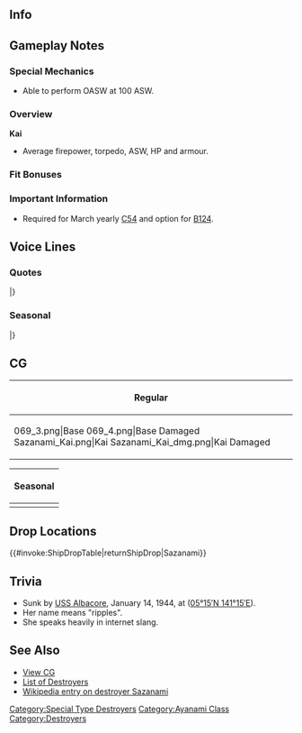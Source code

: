 ==Info==
{{KanmusuInfo|ID=069}}
{{KanmusuInfo|ID=069a}}

==Gameplay Notes==
===Special Mechanics===
* Able to perform OASW at 100 ASW.

===Overview===
'''Kai'''
* Average firepower, torpedo, ASW, HP and armour.  

===Fit Bonuses===
{{:{{BASEPAGENAME}}/Equipment Bonuses}}
{{clear}}

===Important Information===
* Required for March yearly [[Quests#C54|C54]] and option for [[Quests#B124|B124]].

==Voice Lines==
===Quotes===
{{ShipquoteHeader}}
{{ShipquoteKai
|scenario = Introduction
|origin = 綾波型駆逐艦「漣」です、ご主人様。こう書いてさざなみと読みます。
|translation = I'm the Ayanami-class ship, Sazanami, Master<ref>She calls the admiral 'Goshujinsama' which means 'Master'.</ref>. Even though it's written like this, you pronounce it 'Sazanami'. <ref>Her name (漣) can aslo be read as 'Ren' or 'Ran' in on'yomi.</ref>
|audio = Sazanami-Introduction.ogg
}}
{{ShipquoteKai
|scenario = Library
|origin = 特型駆逐艦の19番目、綾波型でいうと、9番艦の漣だよ。
読みにくいって？貴方が字を知らないだけヨ。 南雲機動部隊が真珠湾でボコボコやってる時、 ミッドウェー島砲撃を敢行したよ。何気に凄くない？
|translation = I'm the 19th ship of the Special-class destroyers<ref>Since the Ayanami-class is technically an upgraded continuation of the Fubuki-class, Sazanami can also be counted as the 19th Fubuki-class destroyer.</ref> and 9th ship of the Ayanami-class, Sazanami.
My name is hard to read? You just don't know the character.
When the Nagumo Task Force was off beating up Pearl Harbour, I went to go shell Midway. Isn't that amazing?<ref>She and Ushio went to attack Midway at the start of the war, damaging the base with only one destroyer damaged.</ref>
|audio = Sazanami-Library.ogg
}}
{{ShipquoteKai
|scenario = Secretary 1
|origin = お帰りなさい！ご主人様♪
|translation = Welcome back! Master♪<ref>She's not modelled after an Akiba-maid but rather from the 3rd "M's melody" cafe in Osu, Nagoya</ref>
|audio = Sazanami-Secretary_1.ogg
}}
{{ShipquoteKai
|scenario = Secretary 2
|origin = ご主人様？
|translation = Master?
|audio = Sazanami-Secretary_2.ogg
}}
{{ShipquoteKai
|scenario = Secretary 3
|origin = ご主人様！調子に乗ると、ブッ飛ばしますよ♪
|translation = Master! I'll send you flying if you get too carried away♪
|audio = Sazanami-Secretary_3.ogg
}}
{{ShipquoteKai
|scenario = Secretary Idle
|kai = yes
|origin = ご主人様？漣、ちょっと暇かも…　構ってもいいよ～…って、(＃゜Д゜)無視かよ！
|translation = Master? I'm kind of free now... It's fine to pay attention to me~... Hey, (＃゜Д゜) you're ignoring me!?<ref>(＃゜Д゜) is an angry face.</ref>
|audio = SazanamiKai-Idle.ogg
}}
{{ShipquoteKai
|scenario = Secretary (Married)
|kai = yes
|origin = ご主人様、疲れたのにゃ？　あ、この語尾はダメ？　あぁ、そう…　なるほど、φ(.. )　メモメモ…
|translation = Are you tired Master-nya? Ah, don't use that tic? Ah, is that so... I see, φ(.. ) gotta note that...<ref>φ(.. ) is meant to signify someone writing.</ref>
|audio = SazanamiKai-Secretary Married.ogg
}}
{{ShipquoteKai
|scenario = Wedding
|origin = お帰りなさいませー、ご主人さまー…って、あれ？　提督、マジ顔って、あれ？　あれれ！？　…えぇ？
|translation = Welcome back Master... Hmm, oh? You've got a serious look on your face Admiral. Oh? Oh what!? ...Eeeh?
|audio = Sazanami-Wedding.ogg
}}
{{ShipquoteKai
|scenario = Player's Score
|origin = ご主人様、お手紙です♪請求書？
|translation = You've got mail Master♪ Is it a bill?
|audio = Sazanami-Looking_At_Scores.ogg
}}
{{ShipquoteKai
|scenario = Player's Score
|kai = yes
|origin = ご主人様、なんですか？…あ、情報を見る、と…　真面目～♪
|translation = What is it Master? ...Ah, you want to see the information... How dilligent~♪
|audio = SazanamiKai-Looking At Scores.ogg
}}
{{ShipquoteKai
|scenario = Joining the Fleet
|origin = 駆逐艦漣、出るっ！
|translation = Destroyer Sazanami, leaving!
|audio = Sazanami-Joining_A_Fleet.ogg
}}
{{ShipquoteKai
|scenario = Equipment 1
|origin = なかなかステキ、ありがと。<ref>Shared with supply before Kai.</ref>
|translation = This is pretty great, thanks.
|audio = Sazanami-Equipment_1.ogg
}}
{{ShipquoteKai
|scenario = Equipment 1
|kai = yes
|origin = なかなかいいかも、あざ～っす☆
|translation = I think this is pretty good, thanks~☆
|audio = SazanamiKai-Equipment 1.ogg
}}
{{ShipquoteKai
|scenario = Equipment 2
|origin = 漣、ちょっと感謝かも。ちょっとね
|translation = I'm a little grateful. Just a little.
|audio = Sazanami-Equipment_2.ogg
}}
{{ShipquoteKai
|scenario = Equipment 3
|origin = (・∀・)キタコレ！！<ref>Shared with Secretary Married before kai.</ref>
|translation = (・∀・) It's here!! <ref>KTKR - キタコレ 'It comes' from 2chan. Shorted version of '良い情報が来たよこれ' 'Good news is coming'. Similar in nature with 'It's happening!' in the western internet slang. (・∀・) an excited face.</ref>
|audio = Sazanami-Equipment_3.ogg
}}
{{ShipquoteKai
|scenario = Supply
|kai = yes
|origin = 補給( ・∀・)キタコレ！(ﾟдﾟ)ウマー！！
|translation = The resupply ( ・∀・) is here! (ﾟдﾟ) It's delicious!!<ref>(ﾟдﾟ) is a surprised face.</ref>
|audio = SazanamiKai-Supply.ogg
}}
{{ShipquoteKai
|scenario = Docking (Minor Damage)
|origin = メシウマ！
|translation = Tasty food!<ref>Again, 2chan slang - short for '他人の不幸で今日も飯がうまい' 'today's meal is tasty with the sadness of others'</ref>
|audio = Sazanami-Docking_Minor.ogg
}}
{{ShipquoteKai
|scenario = Docking (Major Damage)
|origin = あぁ～、今回も～やられてしまいましたが～…あっ、それは違うの？
|translation = Aah~, I've really done it this time~... Ah, that's wrong?<ref>A famous saying of Haru-Ichiban, a Japanese comedienne, where she's impersonating Antonio Inoki, a wrestling promoter.</ref>
|audio = Sazanami-Docking_Major.ogg
}}
{{ShipquoteKai
|scenario = Construction
|origin = (｀^ω^)ご主人様、新入りみたいよ？
|translation = (｀^ω^) Master, it looks like a newbie?
|audio = Sazanami-Construction.ogg
}}
{{ShipquoteKai
|scenario = Returning from Sortie
|origin = 艦隊のお早いお帰りですね
|translation = The fleet is home early right.
|audio = Sazanami-Returning_From_Sortie.ogg
}}
{{ShipquoteKai
|scenario = Returning from Sortie
|kai = yes
|origin = 艦隊のただいまです、ご主人様☆
|translation = The fleet is back Master.☆
|audio = SazanamiKai-Returning From Sortie.ogg
}}
{{ShipquoteKai
|scenario = Starting a Sortie
|origin = ほいさっさ～♪
|translation = Hoisa-sa-♪<ref>The sound one makes when hefting a palanaquin or mikoshi; from a nursery rhyme 'お猿のかごや', 'The Monkey's Basket'; there is no particular meaning to the words.</ref>
|audio = Sazanami-Starting_A_Sortie.ogg
}}
{{ShipquoteKai
|scenario = Starting a Sortie
|kai = yes
|origin = (＞∀＜)やるよ～！ほいさっさ～♪ 
|translation = (＞∀＜) Here I go~!Hoisa-sa-♪<ref>(＞∀＜) is a face indicating making an effort.</ref>
|audio = SazanamiKai-Starting A Sortie.ogg
}}
{{ShipquoteKai
|scenario = Starting a Battle
|origin = これが漣の本気なのです(｀・ω・´)
|translation = This is my true face (｀・ω・´)
|audio = Sazanami-Battle_Start.ogg
}}
{{ShipquoteKai
|scenario = Starting a Battle
|kai = yes
|origin = 漣もたまには真面目に、お仕事お仕事♪
|translation = Even I can be dilligient sometimes, let's get to work♪
|audio = SazanamiKai-Battle Start.ogg
}}
{{ShipquoteKai
|scenario = Attack
|origin = そこなのね
|translation = Over there
|audio = Sazanami-Attack.ogg
}}
{{ShipquoteKai
|scenario = Night Battle Attack 
|origin = 徹底的にやっちまうのね！
|translation = Let's wipe them all out!
|audio = Sazanami-Night_Attack.ogg
}}
{{ShipquoteKai
|scenario = Night Battle
|origin = 逃げられないよ、漣はしつこいから！
|translation = You can't escape, because I'm persistent!
|audio = Sazanami-Night_Battle.ogg
}}
{{ShipquoteKai
|scenario = MVP
|origin = いつもふざけてると思われがちですが、まあちょっと本気は凄いでしょ、ね？
|translation = Even though I'm always fooling around, when I get a little serious I'm amazing right?
|audio = Sazanami-MVP.ogg
}}
{{ShipquoteKai
|scenario = Minor Damage 1
|origin = (＞＜)はう~~
|translation = (＞＜) Ow~
|audio = Sazanami-Minor_Damage_1.ogg
}}
{{ShipquoteKai
|scenario = Minor Damage 2
|origin = (;＞Д＜)はにゃ～っ！
|translation = (;＞Д＜) Hngh-nya!
|audio = Sazanami-Minor_Damage_2.ogg
}}
{{ShipquoteKai
|scenario = Major Damage
|origin = うっっくぅ～、なんもいえねぇ～…
|translation = Guh... I've got nothing to say~<ref>From the 2008 Olympic gold medallist Kosuke Kitajima's interview; it became in vogue in 2008, but now is a bit outdated.</ref>
|audio = Sazanami-Major_Damage.ogg
}}
{{ShipquoteKai
|scenario = Sunk
|origin = 沈むぅ～...せめて最後は...本当のこと...
|translation = Sinking~... in the end at least this... is real...
|audio = Sazanami-Sunk.ogg
}}
|} <references/>

{{clear}}

===Seasonal===
{{SeasonalHeaderOld}}
{{SeasonalQuote
|scenario = [[Seasonal/Christmas_2014|Christmas 2014]]
|origin =クリスマス、( ・∀・)キタコレ！ケーキ(ﾟдﾟ)ウマー！！
|translation =	Christmas is here! The cake is yummy!!
|audio = Sazanami_Christmas_2015_Sec1.ogg
|notes =
}}
{{SeasonalQuote
|scenario = [[Seasonal/New_Year_2015|New Year 2015]]
|origin =新年キタコレ！！・・・あー、今年も一年歳を取ってしまいましたがー・・・
|translation =	It’s the New Year!! … Ah, but I’ll be another year older…
|audio = Sazanami_New_Years_Day_2016.ogg
|notes = 
}}
{{SeasonalQuote
|scenario = [[Seasonal/Valentine%27s_Day_2015|Valentine’s Day 2015]]
|origin = バレンタイン( ・∀・)キタコレ！　仕方ない…ご主人様にもチョコレート、はい❤
|translation =	Valentine’s is here! Well then… here are some chocolates for you, Master ❤
|audio =Sazanami _Valentine_Sec1.ogg
|notes = 
}}
{{SeasonalQuote
|scenario = [[Seasonal/Early_Summer_Season_Update|Early Summer 2015]]
|origin = 夏キタコレ！！まだ早いって？いいのいいの♪ 早いくらいがいいんだって！うふっ♪
|translation =	Summer is here!! Too soon? Fine, fine♪ It’s better to be early! Ufu~♪
|audio = Sazanami_Early_Summer_HQ_1.ogg
|notes =Secretary 1
}}
{{SeasonalQuote
|scenario = [[Seasonal/Early_Summer_Season_Update|Early Summer 2015]]
|origin = えっ、漣のこの水着、いいっしょいいっしょ♪フフー♪もっと見てもいいよん♪
|translation =	Eh, isn’t my swimsuit great♪? Fufu~♪ You can keep looking if you want♪
|audio = Sazanami_Early_Summer_HQ_3.ogg
|notes =Secretary 3
}}
{{SeasonalQuote
|scenario = [[Seasonal/Early_Summer_Season_Update|Early Summer 2015]]
|origin = あぁ、もうっ！せっかくの水着が台無しじゃん！萎え～……漣はお風呂入ってくるからっ！
|translation =	Ah, jeez! They ruined my precious swimsuit! I quit… I’m going to take a bath!
|audio = Sazanami_Early_Summer_Med_Dmg_Docking.ogg
|notes =Docking (Major). “萎え” is slang for “Ragequitting”.
}}
{{SeasonalQuote
|scenario = [[Seasonal/Mid_Summer_Season_Update|Midsummer 2015]]
|origin = 夏本番キタコレ！水着だヽノわっしょい! …でぇ!? ご主人様も早く水着に着替えるべし!
|translation =	The height of summer is here!  Bring out the swimsuits! …So!? Hurry up and change into your swimsuit too, Master!
|audio = Sazanami_Mid_Summer.ogg
|notes =
}}
{{SeasonalQuote
|scenario = [[Seasonal/Early_Autumn_2015_Seasonal_Update|Early Autumn 2015]]
|origin = はぁー、秋か。なんか微妙にテンションさがるわ。ご主人様、漣の肩揉んでぇ？
|translation =	*sigh* It’s autumn. My motivation has dropped somehow. Can you massage my shoulders, Master?
|audio = Sazanami_Early_Autumn2015.ogg
|notes =
}}
{{SeasonalQuote
|scenario = [[Seasonal/End_of_Year_2015|End of Year 2015]]
|origin = えぇ、今年も年末になってしまいましたが…まぁ、仕方ない！ご主人様、も掃除、掃除っと！
|translation =	Eh, it’s the end of the year already… Oh well, I got no choice! You help with the spring cleaning too, Master!
|audio = Sazanami_Year_End_2015_Sec1.ogg
|notes = 
}}
{{SeasonalQuote
|scenario = [[Seasonal/Setsubun_2016|Setsubun 2016]]
|origin = 節分(・∀・)ktkr!ご主人様、豆投げますよー⊂( ･∀･) 彡≡・って、あーん❤どう？(๑˃̵ᴗ˂̵)ウマウマ？
|translation =	Setsubun is here(・∀・)! I’m going to throw some beans, Master⊂( ･∀･) 彡≡・There, “aah” ❤How’s that? (๑˃̵ᴗ˂̵) Delicious?
|audio = Sazanami_Setsubun_2016_Sec1.ogg
|notes = 
}}
{{SeasonalQuote
|scenario = [[Seasonal/White_Day_2016|White Day 2016]]
|origin = ご主人様、早く―！ほら、早く―！！えぇ？何のことって？チョコのお返しですぞ！
|translation =	Hurry up, Master! Come on, hurry up!! Eh? With what? With my return gift!
|audio = Sazanami_White_Day_2016.ogg
|notes = 
}}
{{SeasonalQuote
|scenario = [[Seasonal/Coming_of_Spring_2016|Spring 2016]]
|origin = ご主人様、春、春ですぞぉ！お花見に行こうよ、お花見に！七駆のみんなでさぁ！
|translation =	It’s spring now, Master! Let’s all go cherry blossom viewing! With everyone in DesDiv7!
|audio = Sazanami_Spring_2016_Sec1.mp3
|notes = 
}}
{{SeasonalQuote
|scenario = [[Seasonal/Third_Anniversary|3rd Anniversary]]
|origin = 三周年、(ﾟ∀ﾟ)ｷﾀｺﾚ！！あぁ、漣たちもついに四年目に突入だなんてしまいましたかって。えへぇ(´∀｀*)！
|translation =	The 3rd Anniversary is here!! Ah, we’re finally entering our fourth year. Ehe~!
|audio = Sazanami_3rd_Anniversary_Sec1.mp3
|notes = 
}}
{{SeasonalQuote
|scenario = [[Seasonal/Rainy_Season_2016|Rainy Season 2016]]
|origin = てるてる坊主？あぁ、つくってあるって。ほら！ご主人様と漣だお！
|translation =	Teruteru bouzu? Ah, I made some. Look! One for you and one for me, Master!
|audio = Sazanami_Rainy_Season_2016_Sec1.mp3
|notes = 
}}
{{SeasonalQuote
|scenario = [[Seasonal/Fourth_Anniversary|4th Anniversary]]
|origin = 四周年キタコレ！あぁ、漣たちもついに五年目に突入となってしまいましたがぁ。えへへへぇ。
|translation =	The 4th Anniversary is here! Aaah, we’ll charge headlong into our 5th year. Ehehehe~
|audio = Sazanami_4th_Anniversary_Sec1_2017.mp3
|notes = 
}}
{{SeasonalQuote
|scenario = [[Seasonal/Saury_2017|Saury Festival 2017]]
|origin = 秋刀魚の季節(・∀・)キタコレ！！さあ、漣たちも張り切って漁に出発ですぞ！光り物たくさん、持って持って！
|translation =	The season for saury is here! Now, let’s eagerly head out to fish! We’ll take lots and lots of bright lights!
|audio = Sazanami_Sec1_Saury_2017.mp3
|notes = 
}}
{{SeasonalQuote
|scenario = [[Seasonal/Late_Autumn_2017|Late Autumn 2017]]
|origin = あぁ、また寒い季節が来てしまえましたが…しかし！おこたぬくぬくぅ。この芭蕉は譲れねい！
|translation =	Ah, the cold season has come again… BUT! The kotatsu is so comfy. I won’t give this spot up!
|audio = Sazanami_Late_Autumn_2017_Sec1.mp3
|notes = 
}}
{{SeasonalQuote
|scenario = [[Seasonal/Saury_2018|Saury 2018]]
|origin = 秋刀魚の季節キタコレ！！どんなも張り切ってるね。
|translation =	The season of saury is here!! Everyone is working hard.
|audio = Sazanami_Sec1_Saury_2018.mp3
|notes = 
}}
{{SeasonalQuote
|scenario = [[Seasonal/Late_Autumn_2018|Late Autumn 2018]]
|origin = あいよっ、秋刀魚と季節の野菜串に、秋刀魚蒲焼缶詰風、お待ち！
|translation =	Okay! Seasonal vegetable skewers and canned saury kabayaki, order up!
|audio = Sazanami_Late_Autumn_2018_Sec2.mp3
|notes = Secretary 2
}}
{{SeasonalQuote
|scenario = [[Seasonal/Late_Autumn_2018|Late Autumn 2018]]
|origin = ご主人様、この漣の格好はどうよ？ふふんー。あんまり見つめると、ぶっ飛ばすぞ！
|translation =	How do I look, Master? Fufun. If you stare too much, you'll be blown away!
|audio = Sazanami_Late_Autumn_2018_Sec3.mp3
|notes = Secretary 3
}}
{{SeasonalQuote
|scenario = [[Seasonal/Rainy_Season_2020|Rainy Season 2020]]
|origin = ご主人さま、今日は特別。特別ですぞ！
|translation =	Master, today is special. It's real special!
|audio = Sazanami_Rainy_Season_2020_Secretary_1.mp3
|notes = 
}}
{{SeasonalQuote
|scenario = [[Seasonal/Hinamatsuri_2021|Hinamatsuri 2021]]
|origin =ボノボノ、改ニキタコレ！やりますな。 
|translation =	Bono-bono's 2nd remodel is heeeere! Way to go. 
|audio = Sazanami_Hinamatsuri_2021_Secretary_2.mp3
|notes = Secretary 2
}}
|}<references/>

{{clear}}

==CG==
{| class="mw-collapsible mw-collapsed wikitable" style="width: 100%;"
!Regular
|-
|<gallery>
069_3.png|Base
069_4.png|Base Damaged
Sazanami_Kai.png|Kai
Sazanami_Kai_dmg.png|Kai Damaged
</gallery>
|}

{| class="mw-collapsible mw-collapsed wikitable" style="width: 100%;"
!Seasonal
|-
|<gallery>
232_xmas_1.png|[[Seasonal/Christmas_2014|Christmas 2014]]
232_xmas_2.png|[[Seasonal/Christmas_2014|Christmas 2014 Damaged]]
69_Sazanami_Early_Summer.png|[[Seasonal/Early_Summer_Season_Update|Early Summer 2015]]
69_Sazanami_Early_Summer dmg.png|[[Seasonal/Early_Summer_Season_Update|Early Summer 2015 Damaged]]
Sazanami_Kai_Christmas_2015.png|[[Seasonal/Christmas_2015|Kai Christmas 2015]]
Sazanami_Kai_Christmas_2015_dmg.png|[[Seasonal/Christmas_2015|Kai Christmas 2015 Damaged]]
Kanmusu_069_Rainy_2017.png|[[Seasonal/Rainy_Season_2017|Rainy Season 2017]]
Kanmusu_069_Rainy_2017_dmg.png|[[Seasonal/Rainy_Season_2017|Rainy Season 2017 Damaged]]
KanMusu069Saury2018.png|[[Seasonal/Late_Autumn_2018|Late Autumn 2018]]
KanMusu069Saury2018Dmg.png||[[Seasonal/Late_Autumn_2018|Late Autumn 2018 Damaged]]
94_Ship_Full_Sazanami Rainy Season 2020.png|[[Seasonal/Rainy_Season_2020|Rainy Season 2020]]
94_Ship_Full_Sazanami Rainy Season 2020_Damaged.png|[[Seasonal/Rainy_Season_2020|Rainy Season 2020 Damaged]]
Sazanami Full 8th Anniversary.png|[[Seasonal/Eighth_Anniversary|8th Anniversary]]
Sazanami Full 8th Anniversary Damaged.png|[[Seasonal/Eighth_Anniversary|8th Anniversary Damaged]]
</gallery>
|}

==Drop Locations==
{{#invoke:ShipDropTable|returnShipDrop|Sazanami}}

==Trivia==
*Sunk by [http://en.wikipedia.org/wiki/USS_Albacore_%28SS-218%29 USS Albacore], January 14, 1944, at ([http://tools.wmflabs.org/geohack/geohack.php?pagename=Japanese_destroyer_Sazanami_%281931%29&params=05_15_N_141_15_E_scale:10000000 05°15′N 141°15′E]).
*Her name means "ripples".
*She speaks heavily in internet slang.

==See Also==
*[[{{PAGENAMEE}}/Gallery|View {{PAGENAME}} CG]]
*[[EliteDD|List of Destroyers]]
*[[wikipedia:Japanese_destroyer_Sazanami_(1931)|Wikipedia entry on destroyer Sazanami]]
 {{shiplist}}
[[Category:Special Type Destroyers]]
[[Category:Ayanami Class]]
[[Category:Destroyers]]